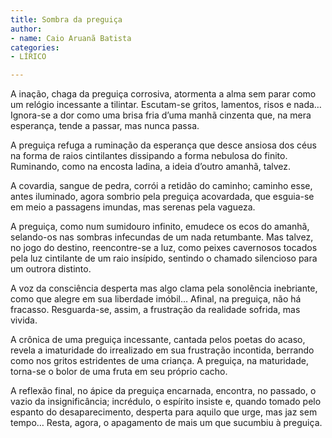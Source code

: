 ```yaml
---
title: Sombra da preguiça
author:
- name: Caio Aruanã Batista
categories:
- LÍRICO

---
```


A inação, chaga da preguiça corrosiva, atormenta a alma sem parar como um relógio incessante a tilintar. Escutam-se gritos, lamentos, risos e nada... Ignora-se a dor como uma brisa fria d'uma manhã cinzenta que, na mera esperança, tende a passar, mas nunca passa.

A preguiça refuga a ruminação da esperança que desce ansiosa dos céus na forma de raios cintilantes dissipando a forma nebulosa do finito. Ruminando, como na encosta ladina, a ideia d'outro amanhã, talvez.

A covardia, sangue de pedra, corrói a retidão do caminho; caminho esse, antes iluminado, agora sombrio pela preguiça acovardada, que esguia-se em meio a passagens imundas, mas serenas pela vagueza.

A preguiça, como num sumidouro infinito, emudece os ecos do amanhã, selando-os nas sombras infecundas de um nada retumbante. Mas talvez, no jogo do destino, reencontre-se a luz, como peixes cavernosos tocados pela luz cintilante de um raio insípido, sentindo o chamado silencioso para um outrora distinto.

A voz da consciência desperta mas algo clama pela sonolência inebriante, como que alegre em sua liberdade imóbil... Afinal, na preguiça, não há fracasso. Resguarda-se, assim, a frustração da realidade sofrida, mas vivida.

A crônica de uma preguiça incessante, cantada pelos poetas do acaso, revela a imaturidade do irrealizado em sua frustração incontida, berrando como nos gritos estridentes de uma criança. A preguiça, na maturidade, torna-se o bolor de uma fruta em seu próprio cacho.

A reflexão final, no ápice da preguiça encarnada, encontra, no passado, o vazio da insignificância; incrédulo, o espírito insiste e, quando tomado pelo espanto do desaparecimento, desperta para aquilo que urge, mas jaz sem tempo... Resta, agora, o apagamento de mais um que sucumbiu à preguiça.

<a href="https://instagram.com/Batista.caioaruana"><i class="bi bi-instagram"></i></a>
